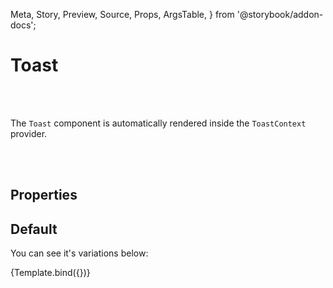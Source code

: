 <!---Badge.stories.mdx --->

  Meta,
  Story,
  Preview,
  Source,
  Props,
  ArgsTable,
} from '@storybook/addon-docs';


<Meta title="Components/Addons/Toast" component={Toast} />


# Toast

<br></br>

The `Toast` component is automatically rendered inside the `ToastContext` provider.

<br></br>

## Properties

<ArgsTable of={Toast} />

## Default

You can see it's variations below:

<Preview>
  <Story
    name="Default"
    args={{
      title: 'Some Title',
      message: 'Message',
      mode: 'success',
      persistent: true,
    }}
  >
    {Template.bind({})}
  </Story>
</Preview>

<ArgsTable story="Default" />

<br></br>
